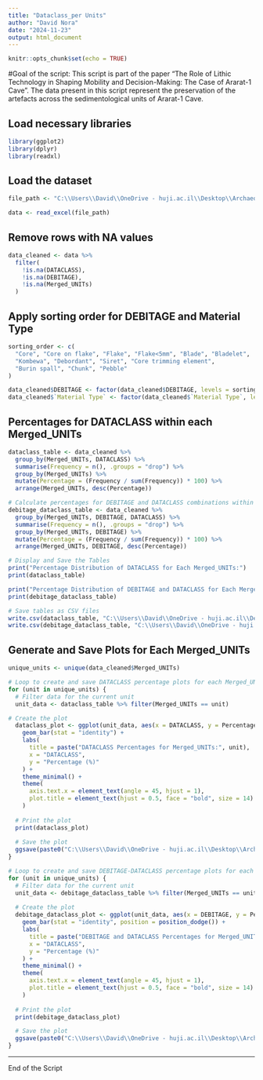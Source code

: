 ```yaml
---
title: "Dataclass_per Units"
author: "David Nora"
date: "2024-11-23"
output: html_document
---
```


```r
knitr::opts_chunk$set(echo = TRUE)
```

#Goal of the script: This script is part of the paper "The Role of Lithic Technology in Shaping Mobility and Decision-Making: The Case of Ararat-1 Cave". The data present in this script represent the preservation of the artefacts across the sedimentological units of Ararat-1 Cave.

## Load necessary libraries
```r
library(ggplot2)
library(dplyr)
library(readxl)
```

## Load the dataset
```r
file_path <- "C:\\Users\\David\\OneDrive - huji.ac.il\\Desktop\\Archaeology\\Publications\\In_Proguess\\PhD\\QSR\\Ararat1caveLithicQSR\\analysis\\data\\raw_data\\Lithic_Attribute_Analysis_Ararat_1_CaveQSR.xlsx"

data <- read_excel(file_path)
```

## Remove rows with NA values
```r
data_cleaned <- data %>%
  filter(
    !is.na(DATACLASS),
    !is.na(DEBITAGE),
    !is.na(Merged_UNITs)
  )
```

## Apply sorting order for DEBITAGE and Material Type
```r
sorting_order <- c(
  "Core", "Core on flake", "Flake", "Flake<5mm", "Blade", "Bladelet", 
  "Kombewa", "Debordant", "Siret", "Core trimming element", 
  "Burin spall", "Chunk", "Pebble"
)

data_cleaned$DEBITAGE <- factor(data_cleaned$DEBITAGE, levels = sorting_order)
data_cleaned$`Material Type` <- factor(data_cleaned$`Material Type`, levels = c("Obsidian", "Non-Obsidian"))
```

##  Percentages for DATACLASS within each Merged_UNITs
```r
dataclass_table <- data_cleaned %>%
  group_by(Merged_UNITs, DATACLASS) %>%
  summarise(Frequency = n(), .groups = "drop") %>%
  group_by(Merged_UNITs) %>%
  mutate(Percentage = (Frequency / sum(Frequency)) * 100) %>%
  arrange(Merged_UNITs, desc(Percentage))

# Calculate percentages for DEBITAGE and DATACLASS combinations within each Merged_UNITs
debitage_dataclass_table <- data_cleaned %>%
  group_by(Merged_UNITs, DEBITAGE, DATACLASS) %>%
  summarise(Frequency = n(), .groups = "drop") %>%
  group_by(Merged_UNITs, DEBITAGE) %>%
  mutate(Percentage = (Frequency / sum(Frequency)) * 100) %>%
  arrange(Merged_UNITs, DEBITAGE, desc(Percentage))

# Display and Save the Tables
print("Percentage Distribution of DATACLASS for Each Merged_UNITs:")
print(dataclass_table)

print("Percentage Distribution of DEBITAGE and DATACLASS for Each Merged_UNITs:")
print(debitage_dataclass_table)

# Save tables as CSV files
write.csv(dataclass_table, "C:\\Users\\David\\OneDrive - huji.ac.il\\Desktop\\Archaeology\\Publications\\In_Proguess\\PhD\\QSR\\Ararat_1_cave_lithic_analysis\\Derived data\\dataclass_percentage_table.csv", row.names = FALSE)
write.csv(debitage_dataclass_table, "C:\\Users\\David\\OneDrive - huji.ac.il\\Desktop\\Archaeology\\Publications\\In_Proguess\\PhD\\QSR\\Ararat_1_cave_lithic_analysis\\Derived data\\debitage_dataclass_percentage_table.csv", row.names = FALSE)
```

## Generate and Save Plots for Each Merged_UNITs
```r
unique_units <- unique(data_cleaned$Merged_UNITs)

# Loop to create and save DATACLASS percentage plots for each Merged_UNITs
for (unit in unique_units) {
  # Filter data for the current unit
  unit_data <- dataclass_table %>% filter(Merged_UNITs == unit)

# Create the plot
  dataclass_plot <- ggplot(unit_data, aes(x = DATACLASS, y = Percentage)) +
    geom_bar(stat = "identity") +
    labs(
      title = paste("DATACLASS Percentages for Merged_UNITs:", unit),
      x = "DATACLASS",
      y = "Percentage (%)"
    ) +
    theme_minimal() +
    theme(
      axis.text.x = element_text(angle = 45, hjust = 1),
      plot.title = element_text(hjust = 0.5, face = "bold", size = 14)
    )
  
  # Print the plot
  print(dataclass_plot)
  
  # Save the plot
  ggsave(paste0("C:\\Users\\David\\OneDrive - huji.ac.il\\Desktop\\Archaeology\\Publications\\In_Proguess\\PhD\\QSR\\Ararat1caveLithicQSR\\analysis\\data\\derived_data\\dataclass_plot_", unit, ".png"), plot = dataclass_plot, width = 10, height = 8, dpi = 300)
}

# Loop to create and save DEBITAGE-DATACLASS percentage plots for each Merged_UNITs
for (unit in unique_units) {
  # Filter data for the current unit
  unit_data <- debitage_dataclass_table %>% filter(Merged_UNITs == unit)
  
  # Create the plot
  debitage_dataclass_plot <- ggplot(unit_data, aes(x = DEBITAGE, y = Percentage, fill = DATACLASS)) +
    geom_bar(stat = "identity", position = position_dodge()) +
    labs(
      title = paste("DEBITAGE and DATACLASS Percentages for Merged_UNITs:", unit),
      x = "DATACLASS",
      y = "Percentage (%)"
    ) +
    theme_minimal() +
    theme(
      axis.text.x = element_text(angle = 45, hjust = 1),
      plot.title = element_text(hjust = 0.5, face = "bold", size = 14)
    )
  
  # Print the plot
  print(debitage_dataclass_plot)

  # Save the plot
  ggsave(paste0("C:\\Users\\David\\OneDrive - huji.ac.il\\Desktop\\Archaeology\\Publications\\In_Proguess\\PhD\\QSR\\Ararat1caveLithicQSR\\analysis\\data\\derived_data\\debitage_dataclass_plot_", unit, ".png"), plot = debitage_dataclass_plot, width = 10, height = 8, bg = "white", dpi = 300)
}
```

--- 
End of the Script

